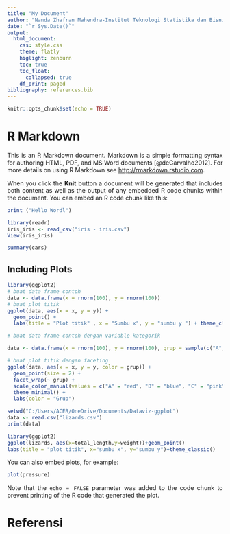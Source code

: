 ```yaml
---
title: "My Document"
author: "Nanda Zhafran Mahendra-Institut Teknologi Statistika dan Bisnis Muhammadiyah"
date: "`r Sys.Date()`"
output: 
  html_document:
    css: style.css
    theme: flatly
    higlight: zenburn
    toc: true
    toc_float:
      collapsed: true
    df_print: paged
bibliography: references.bib
---
```


```{=html}
<style>
body{
text-align: justify}
</style>
```
```r
knitr::opts_chunk$set(echo = TRUE)
```

# R Markdown

This is an R Markdown document. Markdown is a simple formatting syntax for authoring HTML, PDF, and MS Word documents [@deCarvalho2012]. For more details on using R Markdown see <http://rmarkdown.rstudio.com>.

When you click the **Knit** button a document will be generated that includes both content as well as the output of any embedded R code chunks within the document. You can embed an R code chunk like this:

```r
print ("Hello Wordl")
```
```r
library(readr)
iris_iris <- read_csv("iris - iris.csv")
View(iris_iris)
```



```r
summary(cars)
```

## Including Plots

```r
library(ggplot2) 
# buat data frame contoh
data <- data.frame(x = rnorm(100), y = rnorm(100))
# buat plot titik
ggplot(data, aes(x = x, y = y)) + 
  geom_point() +
  labs(title = "Plot titik" , x = "Sumbu x", y = "sumbu y ") + theme_classic()
```



```r
# buat data frame contoh dengan variable kategorik

data <- data.frame(x = rnorm(100), y = rnorm(100), grup = sample(c("A","B","C","D"), 100,replace = TRUE))

# buat plot titik dengan faceting
ggplot(data, aes(x = x, y = y, color = grup)) + 
  geom_point(size = 2) +
  facet_wrap(~ grup) +
  scale_color_manual(values = c("A" = "red", "B" = "blue", "C" = "pink", "D" = "green")) + 
  theme_minimal() +
  labs(color = "Grup")
```



```r
setwd("C:/Users/ACER/OneDrive/Documents/Dataviz-ggplot")
data <- read.csv("lizards.csv")
print(data)

```

```r
library(ggplot2)
ggplot(lizards, aes(x=total_length,y=weight))+geom_point()
labs(title = "plot titik", x="sumbu x", y="sumbu y")+theme_classic()
```


You can also embed plots, for example:

```r
plot(pressure)
```

Note that the `echo = FALSE` parameter was added to the code chunk to prevent printing of the R code that generated the plot.

# Referensi
